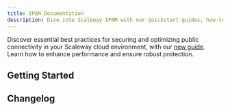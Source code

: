 ```yaml
---
title: IPAM Documentation
description: Dive into Scaleway IPAM with our quickstart guides, how-tos, tutorials and more.
---
```


<Message
  type="note"
  title="Public connectivity - best practices">
  Discover essential best practices for securing and optimizing public connectivity in your Scaleway cloud environment, with our [new guide](/ipam/reference-content/public-connectivity-best-practices/). Learn how to enhance performance and ensure robust protection.
</Message>

<ProductHeader
   productName="IPAM"
   productLogo="ipam"
   description="IP Address Management (IPAM) lets you easily list and manage your Scaleway IP addresses."
   url="/ipam/quickstart/"
   label="IPAM Quickstart"
/>

## Getting Started

<Grid>
    <SummaryCard
        title="Quickstart"
        icon="rocket"
        description="Learn how to get started using IPAM."
        label="View Quickstart"
        url="/ipam/quickstart/"
    />
    <SummaryCard
        title="Concepts"
        icon="info"
        description="Core concepts that give you a better understanding of IPAM."
        label="View Concepts"
        url="/ipam/concepts/"
    />
    <SummaryCard
        title="How-tos"
        icon="help-circle-outline"
        description="Check out our guides to using IPAM."
        label="View How-tos"
        url="/ipam/how-to/"
    />
        <SummaryCard
        title="Additional Content"
        icon="book-open-outline"
        description="Go beyond the basics with detailed, in-depth guides to understanding IPAM."
        label="Read more"
        url="/ipam/reference-content/"
    />
</Grid>

<ClickableBanner
    productLogo="cli"
    title="IPAM API"
    description="Use IPAM via the Scaleway API."
    url="https://www.scaleway.com/en/developers/api/ipam/"
    label="Go to IPAM API"
/>

## Changelog

<ChangelogList
    productName="ipam"
    numberOfChanges={3}
/>